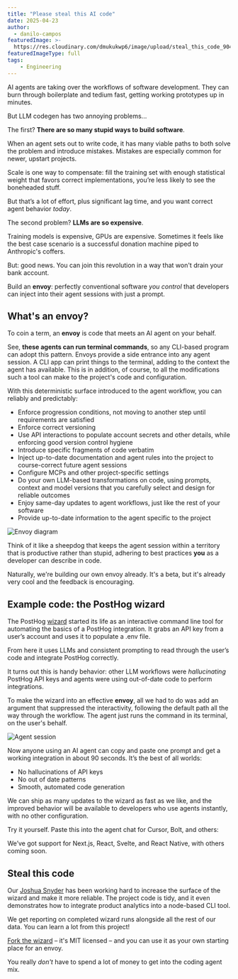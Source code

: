 ```yaml
---
title: "Please steal this AI code"
date: 2025-04-23
author:
  - danilo-campos
featuredImage: >-
  https://res.cloudinary.com/dmukukwp6/image/upload/steal_this_code_90451c15ca.png
featuredImageType: full
tags:
    - Engineering
---
```



AI agents are taking over the workflows of software development. They can burn through boilerplate and tedium fast, getting working prototypes up in minutes.

But LLM codegen has two annoying problems...

The first? **There are so many stupid ways to build software**.

When an agent sets out to write code, it has many viable paths to both solve the problem and introduce mistakes. Mistakes are especially common for newer, upstart projects.

Scale is one way to compensate: fill the training set with enough statistical weight that favors correct implementations, you’re less likely to see the boneheaded stuff.

But that’s a lot of effort, plus significant lag time, and you want correct agent behavior *today*.

The second problem? **LLMs are so expensive**.

Training models is expensive, GPUs are expensive. Sometimes it feels like the best case scenario is a successful donation machine piped to Anthropic's coffers.

But: good news. You can join this revolution in a way that won't drain your bank account.

Build an **envoy**: perfectly conventional software *you control* that developers can inject into their agent sessions with just a prompt.

## What's an envoy?

To coin a term, an **envoy** is code that meets an AI agent on your behalf.

See, **these agents can run terminal commands**, so any CLI-based program can adopt this pattern. Envoys provide a side entrance into any agent session. A CLI app can print things to the terminal, adding to the context the agent has available. This is in addition, of course, to all the modifications such a tool can make to the project's code and configuration.

With this deterministic surface introduced to the agent workflow, you can reliably and predictably:

- Enforce progression conditions, not moving to another step until requirements are satisfied  
- Enforce correct versioning
- Use API interactions to populate account secrets and other details, while enforcing good version control hygiene  
- Introduce specific fragments of code verbatim
- Inject up-to-date documentation and agent rules into the project to course-correct future agent sessions  
- Configure MCPs and other project-specific settings
- Do your own LLM-based transformations on code, using prompts, context and model versions that you carefully select and design for reliable outcomes
- Enjoy same-day updates to agent workflows, just like the rest of your software
- Provide up-to-date information to the agent specific to the project

![Envoy diagram](https://res.cloudinary.com/dmukukwp6/image/upload/envoy_diagram_9dd36b6c32.png)

Think of it like a sheepdog that keeps the agent session within a territory that is productive rather than stupid, adhering to best practices **you** as a developer can describe in code.

Naturally, we're building our own envoy already. It's a beta, but it's already very cool and the feedback is encouraging.

## Example code: the PostHog wizard

The PostHog [wizard](https://github.com/PostHog/wizard) started its life as an interactive command line tool for automating the basics of a PostHog integration. It grabs an API key from a user’s account and uses it to populate a .env file.

From here it uses LLMs and consistent prompting to read through the user’s code and integrate PostHog correctly.

It turns out this is handy behavior: other LLM workflows were *hallucinating* PostHog API keys and agents were using out-of-date code to perform integrations.

To make the wizard into an effective **envoy**, all we had to do was add an argument that suppressed the interactivity, following the default path all the way through the workflow. The agent just runs the command in its terminal, on the user's behalf.

![Agent session](https://res.cloudinary.com/dmukukwp6/image/upload/agent_session_04407be548.gif)

Now anyone using an AI agent can copy and paste one prompt and get a working integration in about 90 seconds. It’s the best of all worlds:

- No hallucinations of API keys  
- No out of date patterns  
- Smooth, automated code generation

We can ship as many updates to the wizard as fast as we like, and the improved behavior will be available to developers who use agents instantly, with no other configuration.

Try it yourself. Paste this into the agent chat for Cursor, Bolt, and others:

<Prompt />

We’ve got support for Next.js, React, Svelte, and React Native, with others coming soon.

## Steal this code

Our [Joshua Snyder](https://posthog.com/community/profiles/32497) has been working hard to increase the surface of the wizard and make it more reliable. The project code is tidy, and it even demonstrates how to integrate product analytics into a node-based CLI tool.

We get reporting on completed wizard runs alongside all the rest of our data. You can learn a lot from this project!

[Fork the wizard](https://github.com/PostHog/wizard) – it's MIT licensed – and you can use it as your own starting place for an envoy.

You really *don't* have to spend a lot of money to get into the coding agent mix.
